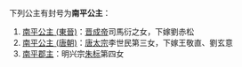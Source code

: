 下列公主有封号为'''南平公主'''：
#[[南平公主_(東晉)|南平公主 (東晉)]]：[[晉成帝|晋成帝]]司馬衍之女，下嫁劉赤松
#[[南平公主_(唐朝)|南平公主 (唐朝)]]：[[唐太宗|唐太宗]]李世民第三女，下嫁王敬直、劉玄意
# [[南平郡主|南平郡主]]：明兴宗[[朱标|朱标]]第四女

{{Disambig|Cat=公主封号消歧义}}